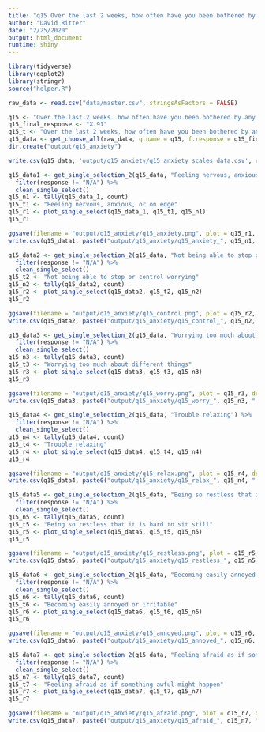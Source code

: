 ```yaml
---
title: "q15 Over the last 2 weeks, how often have you been bothered by any of the following problems? (anxiety scales)"
author: "David Ritter"
date: "2/25/2020"
output: html_document
runtime: shiny
---
```

 
```r
library(tidyverse)
library(ggplot2)
library(stringr)
source("helper.R")
```

```r
raw_data <- read.csv("data/master.csv", stringsAsFactors = FALSE)
```

```r
q15 <- "Over.the.last.2.weeks..how.often.have.you.been.bothered.by.any.of.the.following.problems."
q15_final_response <- "X.91"
q15_t <- "Over the last 2 weeks, how often have you been bothered by any of the following problems?"
q15_data <- get_choose_all(raw_data, q.name = q15, f.response = q15_final_response)
dir.create("output/q15_anxiety")
```

```r
write.csv(q15_data, 'output/q15_anxiety/q15_anxiety_scales_data.csv', row.names = FALSE)
```

```r
q15_data1 <- get_single_selection_2(q15_data, "Feeling nervous, anxious, or on edge") %>%
  filter(response != "N/A") %>%
  clean_single_select()
q15_n1 <- tally(q15_data_1, count)
q15_t1 <- "Feeling nervous, anxious, or on edge"
q15_r1 <- plot_single_select(q15_data_1, q15_t1, q15_n1)
q15_r1
```

```r
ggsave(filename = "output/q15_anxiety/q15_anxiety.png", plot = q15_r1, device = 'png')
write.csv(q15_data1, paste0("output/q15_anxiety/q15_anxiety_", q15_n1, ".csv"), row.names = FALSE)
```

```r
q15_data2 <- get_single_selection_2(q15_data, "Not being able to stop or control worrying") %>%
  filter(response != "N/A") %>%
  clean_single_select()
q15_t2 <- "Not being able to stop or control worrying"
q15_n2 <- tally(q15_data2, count)
q15_r2 <- plot_single_select(q15_data2, q15_t2, q15_n2)
q15_r2
```

```r
ggsave(filename = "output/q15_anxiety/q15_control.png", plot = q15_r2, device = 'png')
write.csv(q15_data2, paste0("output/q15_anxiety/q15_control_", q15_n2, ".csv"), row.names = FALSE)
```

```r
q15_data3 <- get_single_selection_2(q15_data, "Worrying too much about different things") %>%
  filter(response != "N/A") %>%
  clean_single_select()
q15_n3 <- tally(q15_data3, count)
q15_t3 <- "Worrying too much about different things"
q15_r3 <- plot_single_select(q15_data3, q15_t3, q15_n3)
q15_r3
```

```r
ggsave(filename = "output/q15_anxiety/q15_worry.png", plot = q15_r3, device = 'png')
write.csv(q15_data3, paste0("output/q15_anxiety/q15_worry_", q15_n3, ".csv"), row.names = FALSE)
```

```r
q15_data4 <- get_single_selection_2(q15_data, "Trouble relaxing") %>%
  filter(response != "N/A") %>%
  clean_single_select()
q15_n4 <- tally(q15_data4, count)
q15_t4 <- "Trouble relaxing"
q15_r4 <- plot_single_select(q15_data4, q15_t4, q15_n4)
q15_r4
```

```r
ggsave(filename = "output/q15_anxiety/q15_relax.png", plot = q15_r4, device = 'png')
write.csv(q15_data4, paste0("output/q15_anxiety/q15_relax_", q15_n4, ".csv"), row.names = FALSE)
```

```r
q15_data5 <- get_single_selection_2(q15_data, "Being so restless that it is hard to sit still") %>%
  filter(response != "N/A") %>%
  clean_single_select()
q15_n5 <- tally(q15_data5, count)
q15_t5 <- "Being so restless that it is hard to sit still"
q15_r5 <- plot_single_select(q15_data5, q15_t5, q15_n5)
q15_r5
```

```r
ggsave(filename = "output/q15_anxiety/q15_restless.png", plot = q15_r5, device = 'png')
write.csv(q15_data5, paste0("output/q15_anxiety/q15_restless_", q15_n5, ".csv"), row.names = FALSE)
```

```r
q15_data6 <- get_single_selection_2(q15_data, "Becoming easily annoyed or irritable") %>%
  filter(response != "N/A") %>%
  clean_single_select()
q15_n6 <- tally(q15_data6, count)
q15_t6 <- "Becoming easily annoyed or irritable"
q15_r6 <- plot_single_select(q15_data6, q15_t6, q15_n6)
q15_r6
```

```r
ggsave(filename = "output/q15_anxiety/q15_annoyed.png", plot = q15_r6, device = 'png')
write.csv(q15_data6, paste0("output/q15_anxiety/q15_annoyed_", q15_n6, ".csv"), row.names = FALSE)
```

```r
q15_data7 <- get_single_selection_2(q15_data, "Feeling afraid as if something awful might happen") %>%
  filter(response != "N/A") %>%
  clean_single_select()
q15_n7 <- tally(q15_data7, count)
q15_t7 <- "Feeling afraid as if something awful might happen"
q15_r7 <- plot_single_select(q15_data7, q15_t7, q15_n7)
q15_r7
```

```r
ggsave(filename = "output/q15_anxiety/q15_afraid.png", plot = q15_r7, device = 'png')
write.csv(q15_data7, paste0("output/q15_anxiety/q15_afraid_", q15_n7, ".csv"), row.names = FALSE)
```
